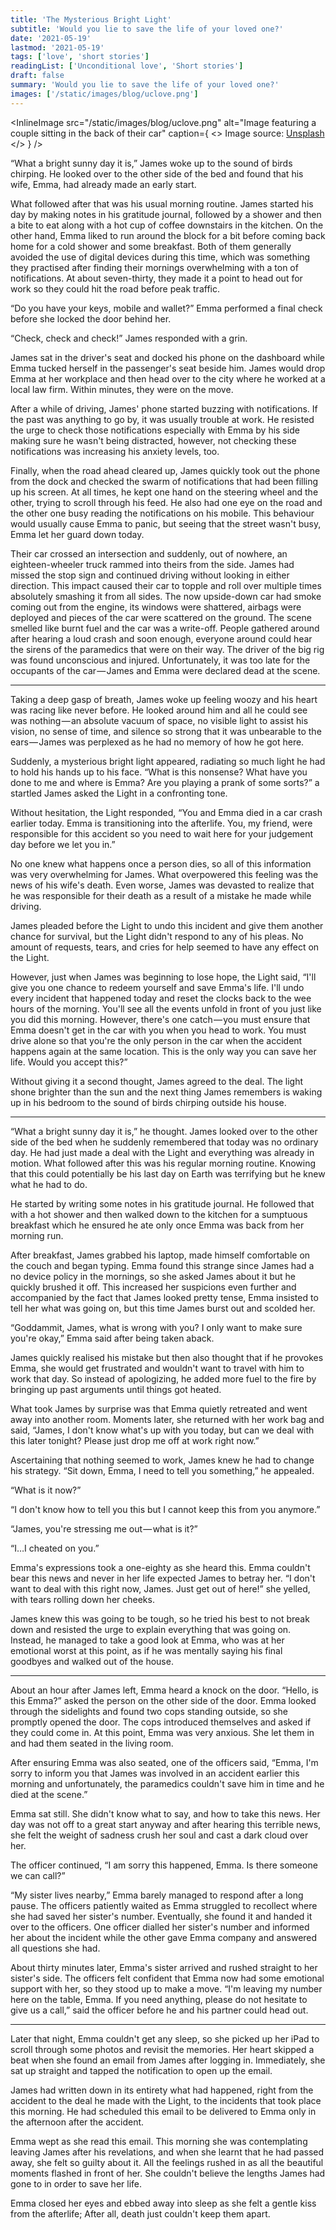 ```yaml
---
title: 'The Mysterious Bright Light'
subtitle: 'Would you lie to save the life of your loved one?'
date: '2021-05-19'
lastmod: '2021-05-19'
tags: ['love', 'short stories']
readingList: ['Unconditional love', 'Short stories']
draft: false
summary: 'Would you lie to save the life of your loved one?'
images: ['/static/images/blog/uclove.png']
---
```


<InlineImage
  src="/static/images/blog/uclove.png"
  alt="Image featuring a couple sitting in the back of their car"
  caption={
    <>
      Image source: <a href="https://unsplash.com/photos/7fDndqTb5pk">Unsplash</a>
    </>
  }
/>

“What a bright sunny day it is,” James woke up to the sound of birds chirping. He looked over to the other side of the bed and found that his wife, Emma, had already made an early start.

What followed after that was his usual morning routine. James started his day by making notes in his gratitude journal, followed by a shower and then a bite to eat along with a hot cup of coffee downstairs in the kitchen. On the other hand, Emma liked to run around the block for a bit before coming back home for a cold shower and some breakfast. Both of them generally avoided the use of digital devices during this time, which was something they practised after finding their mornings overwhelming with a ton of notifications. At about seven-thirty, they made it a point to head out for work so they could hit the road before peak traffic.

“Do you have your keys, mobile and wallet?” Emma performed a final check before she locked the door behind her.

“Check, check and check!” James responded with a grin.

James sat in the driver's seat and docked his phone on the dashboard while Emma tucked herself in the passenger's seat beside him. James would drop Emma at her workplace and then head over to the city where he worked at a local law firm. Within minutes, they were on the move.

After a while of driving, James' phone started buzzing with notifications. If the past was anything to go by, it was usually trouble at work. He resisted the urge to check those notifications especially with Emma by his side making sure he wasn't being distracted, however, not checking these notifications was increasing his anxiety levels, too.

Finally, when the road ahead cleared up, James quickly took out the phone from the dock and checked the swarm of notifications that had been filling up his screen. At all times, he kept one hand on the steering wheel and the other, trying to scroll through his feed. He also had one eye on the road and the other one busy reading the notifications on his mobile. This behaviour would usually cause Emma to panic, but seeing that the street wasn't busy, Emma let her guard down today.

Their car crossed an intersection and suddenly, out of nowhere, an eighteen-wheeler truck rammed into theirs from the side. James had missed the stop sign and continued driving without looking in either direction. This impact caused their car to topple and roll over multiple times absolutely smashing it from all sides. The now upside-down car had smoke coming out from the engine, its windows were shattered, airbags were deployed and pieces of the car were scattered on the ground. The scene smelled like burnt fuel and the car was a write-off. People gathered around after hearing a loud crash and soon enough, everyone around could hear the sirens of the paramedics that were on their way.**&#x20;**&#x54;he driver of the big rig was found unconscious and injured. Unfortunately, it was too late for the occupants of the car — James and Emma were declared dead at the scene.

---

Taking a deep gasp of breath, James woke up feeling woozy and his heart was racing like never before. He looked around him and all he could see was nothing — an absolute vacuum of space, no visible light to assist his vision, no sense of time, and silence so strong that it was unbearable to the ears — James was perplexe&#x64;**&#x20;**&#x61;s he had no memory of how he got here.

Suddenly, a mysterious bright light appeared, radiating so much light he had to hold his hands up to his face. “What is this nonsense? What have you done to me and where is Emma? Are you playing a prank of some sorts?” a startled James asked the Light in a confronting tone.

Without hesitation, the Light responded, “You and Emma died in a car crash earlier today. Emma is transitioning into the afterlife. You, my friend, were responsible for this accident so you need to wait here for your judgement day before we let you in.”

No one knew what happens once a person dies, so all of this information was very overwhelming for James. What overpowered this feeling was the news of his wife's death. Even worse, James was devasted to realize that he was responsible for their death as a result of a mistake he made while driving.

James pleaded before the Light to undo this incident and give them another chance for survival, but the Light didn't respond to any of his pleas. No amount of requests, tears, and cries for help seemed to have any effect on the Light.

However, just when James was beginning to lose hope, the Light said, “I'll give you one chance to redeem yourself and save Emma's life. I'll undo every incident that happened today and reset the clocks back to the wee hours of the morning. You'll see all the events unfold in front of you just like you did this morning. However, there's one catch — you must ensure that Emma doesn't get in the car with you when you head to work. You must drive alone so that you're the only person in the car when the accident happens again at the same location. This is the only way you can save her life. Would you accept this?”

Without giving it a second thought, James agreed to the deal. The light shone brighter than the sun and the next thing James remembers is waking up in his bedroom to the sound of birds chirping outside his house.

---

“What a bright sunny day it is,” he thought. James looked over to the other side of the bed when he suddenly remembered that today was no ordinary day. He had just made a deal with the Light and everything was already in motion. What followed after this was his regular morning routine. Knowing that this could potentially be his last day on Earth was terrifying but he knew what he had to do.

He started by writing some notes in his gratitude journal. He followed that with a hot shower and then walked down to the kitchen for a sumptuous breakfast which he ensured he ate only once Emma was back from her morning run.

After breakfast, James grabbed his laptop, made himself comfortable on the couch and began typing. Emma found this strange since James had a no device policy in the mornings, so she asked James about it but he quickly brushed it off. This increased her suspicions even further and accompanied by the fact that James looked pretty tense, Emma insisted to tell her what was going on, but this time James burst out and scolded her.

“Goddammit, James, what is wrong with you? I only want to make sure you're okay,” Emma said after being taken aback.

James quickly realised his mistake but then also thought that if he provokes Emma, she would get frustrated and wouldn't want to travel with him to work that day. So instead of apologizing, he added more fuel to the fire by bringing up past arguments until things got heated.

What took James by surprise was that Emma quietly retreated and went away into another room. Moments later, she returned with her work bag and said, “James, I don't know what's up with you today, but can we deal with this later tonight? Please just drop me off at work right now.”

Ascertaining that nothing seemed to work, James knew he had to change his strategy. “Sit down, Emma, I need to tell you something,” he appealed.

“What is it now?”

“I don't know how to tell you this but I cannot keep this from you anymore.”

“James, you're stressing me out — what is it?”

“I…I cheated on you.”

Emma's expressions took a one-eighty as she heard this. Emma couldn't bear this news and never in her life expected James to betray her. “I don't want to deal with this right now, James. Just get out of here!” she yelled, with tears rolling down her cheeks.

James knew this was going to be tough, so he tried his best to not break down and resisted the urge to explain everything that was going on. Instead, he managed to take a good look at Emma, who was at her emotional worst at this point, as if he was mentally saying his final goodbyes and walked out of the house.

---

About an hour after James left, Emma heard a knock on the door. “Hello, is this Emma?” asked the person on the other side of the door. Emma looked through the sidelights and found two cops standing outside, so she promptly opened the door. The cops introduced themselves and asked if they could come in. At this point, Emma was very anxious. She let them in and had them seated in the living room.

After ensuring Emma was also seated, one of the officers said, “Emma, I'm sorry to inform you that James was involved in an accident earlier this morning and unfortunately, the paramedics couldn't save him in time and he died at the scene.”

Emma sat still. She didn't know what to say, and how to take this news. Her day was not off to a great start anyway and after hearing this terrible news, she felt the weight of sadness crush her soul and cast a dark cloud over her.

The officer continued, “I am sorry this happened, Emma. Is there someone we can call?”

“My sister lives nearby,” Emma barely managed to respond after a long pause. The officers patiently waited as Emma struggled to recollect where she had saved her sister's number. Eventually, she found it and handed it over to the officers. One officer dialled her sister's number and informed her about the incident while the other gave Emma company and answered all questions she had.

About thirty minutes later, Emma's sister arrived and rushed straight to her sister's side. The officers felt confident that Emma now had some emotional support with her, so they stood up to make a move. “I'm leaving my number here on the table, Emma. If you need anything, please do not hesitate to give us a call,” said the officer before he and his partner could head out.

---

Later that night, Emma couldn't get any sleep, so she picked up her iPad to scroll through some photos and revisit the memories. Her heart skipped a beat when she found an email from James after logging in. Immediately, she sat up straight and tapped the notification to open up the email.

James had written down in its entirety what had happened, right from the accident to the deal he made with the Light, to the incidents that took place this morning. He had scheduled this email to be delivered to Emma only in the afternoon after the accident.

Emma wept as she read this email. This morning she was contemplating leaving James after his revelations, and when she learnt that he had passed away, she felt so guilty about it. All the feelings rushed in as all the beautiful moments flashed in front of her. She couldn't believe the lengths James had gone to in order to save her life.

Emma closed her eyes and ebbed away into sleep as she felt a gentle kiss from the afterlife; After all, death just couldn't keep them apart.
